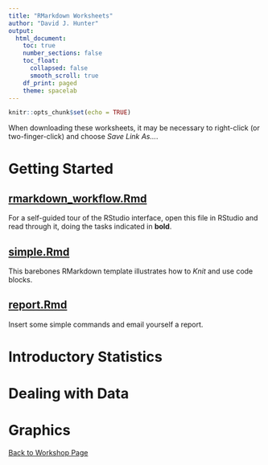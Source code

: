 ```yaml
---
title: "RMarkdown Worksheets"
author: "David J. Hunter"
output:
  html_document:
    toc: true
    number_sections: false
    toc_float:
      collapsed: false
      smooth_scroll: true
    df_print: paged
    theme: spacelab
---
```


```r
knitr::opts_chunk$set(echo = TRUE)
```

When downloading these worksheets, it may be necessary to right-click (or two-finger-click) and choose *Save Link As...*.

# Getting Started

## [rmarkdown_workflow.Rmd](rmarkdown_workflow.Rmd)

For a self-guided tour of the RStudio interface, open this file in RStudio and read through it, doing the tasks indicated in **bold**.

## [simple.Rmd](simple.Rmd) 

This barebones RMarkdown template illustrates how to *Knit* and use code blocks. 

## [report.Rmd](report.Rmd)

Insert some simple commands and email yourself a report.

# Introductory Statistics

# Dealing with Data

# Graphics

[Back to Workshop Page](../index.html)